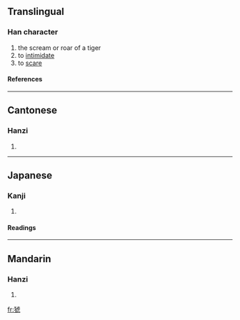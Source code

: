 ==Translingual==
===Han character===
{{Han char|rn=94|rad=犬|as=08|sn=11|four=4121<sub>7</sub>|canj=大竹卜心山 (KHYPU)}}
# the scream or roar of a tiger
# to [[intimidate]]
# to [[scare]]
====References====
{{Han ref|kx=0712.140|dkj=20461|dj=1124.170|hdz=21353.010|uh=7307|ud=29447|bh=D662|bd=54882}}

----
==Cantonese==
===Hanzi===
{{yue-hanzi|jyut=|y=haau1}}
# {{defn|Cantonese}}

----
==Japanese==
===Kanji===
{{ja-kanji|grade=|rs=犬08}}
# {{defn|Japanese}} 
====Readings====
{{ja-readings|on=[[おう]] (ō), [[よう]] (yō), [[こう]] (kō), [[きょう]] (kyō)|kun=}}

----
==Mandarin==
===Hanzi===
{{cmn-hanzi|pin=[[yáo]] (yao2)|wg=yao<sup>2</sup>}}
# {{defn|Mandarin}}

[[fr:猇]]